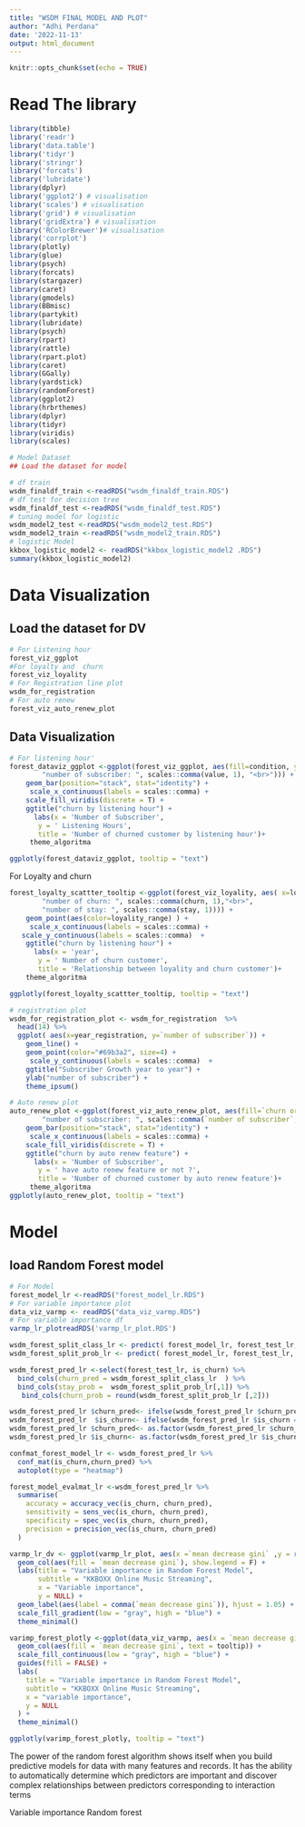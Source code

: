 ```yaml
---
title: "WSDM FINAL MODEL AND PLOT"
author: "Adhi Perdana"
date: '2022-11-13'
output: html_document
---
```


```r
knitr::opts_chunk$set(echo = TRUE)
```

# Read The library

```r
library(tibble)
library('readr') 
library('data.table') 
library('tidyr')
library('stringr')
library('forcats')
library('lubridate')
library(dplyr)
library('ggplot2') # visualisation
library('scales') # visualisation
library('grid') # visualisation
library('gridExtra') # visualisation
library('RColorBrewer')# visualisation
library('corrplot')
library(plotly)
library(glue)
library(psych)
library(forcats)
library(stargazer)
library(caret)
library(gmodels)
library(BBmisc)
library(partykit)
library(lubridate)
library(psych)
library(rpart)
library(rattle)
library(rpart.plot)
library(caret)
library(GGally)
library(yardstick)
library(randomForest)
library(ggplot2)
library(hrbrthemes)
library(dplyr)
library(tidyr)
library(viridis)
library(scales)
```



```r
# Model Dataset
## Load the dataset for model

# df train
wsdm_finaldf_train <-readRDS("wsdm_finaldf_train.RDS")
# df test for decision tree
wsdm_finaldf_test <-readRDS("wsdm_finaldf_test.RDS")
# tuning model for logistic
wsdm_model2_test <-readRDS("wsdm_model2_test.RDS")
wsdm_model2_train <-readRDS("wsdm_model2_train.RDS")
# logistic Model
kkbox_logistic_model2 <- readRDS("kkbox_logistic_model2 .RDS")
summary(kkbox_logistic_model2)
```

#  Data Visualization
## Load the dataset for DV

```r
# For Listening hour
forest_viz_ggplot
#For loyalty and  churn
forest_viz_loyality
# For Registration line plot
wsdm_for_registration
# For auto renew
forest_viz_auto_renew_plot
```

## Data Visualization
```r
# For listening hour'
forest_dataviz_ggplot <-ggplot(forest_viz_ggplot, aes(fill=condition, y=listening_hour, x=value,text=paste0( "Churn or stay: ", condition, "<br>",
        "number of subscriber: ", scales::comma(value, 1), "<br>"))) + 
    geom_bar(position="stack", stat="identity") +
     scale_x_continuous(labels = scales::comma) +
    scale_fill_viridis(discrete = T) +
    ggtitle("churn by listening hour") +
      labs(x = 'Number of Subscriber',
       y = ' Listening Hours',
       title = 'Number of churned customer by listening hour')+
     theme_algoritma

ggplotly(forest_dataviz_ggplot, tooltip = "text")
```

For Loyalty and churn
```r
forest_loyalty_scattter_tooltip <-ggplot(forest_viz_loyality, aes( x=loyality_range, y=churn,text=paste0("years :" ,loyality_range,"<br>",
        "number of churn: ", scales::comma(churn, 1),"<br>",
        "number of stay: ", scales::comma(stay, 1)))) + 
    geom_point(aes(color=loyality_range) ) +
     scale_x_continuous(labels = scales::comma) +
   scale_y_continuous(labels = scales::comma)  +
    ggtitle("churn by listening hour") +
      labs(x = 'year',
       y = ' Number of churn customer',
       title = 'Relationship between loyality and churn customer')+
    theme_algoritma
```

```r
ggplotly(forest_loyalty_scattter_tooltip, tooltip = "text")
```

```r
# registration plot
wsdm_for_registration_plot <- wsdm_for_registration  %>%
  head(14) %>%
  ggplot( aes(x=year_registration, y=`number of subscriber`)) +
    geom_line() +
    geom_point(color="#69b3a2", size=4) +
     scale_y_continuous(labels = scales::comma)  +
    ggtitle("Subscriber Growth year to year") +
    ylab("number of subscriber") +
    theme_ipsum()
```


```r
# Auto renew plot
auto_renew_plot <-ggplot(forest_viz_auto_renew_plot, aes(fill=`churn or not`, y=`has auto renew feature?`, x=`number of subscriber`,text=paste0( "Churn or stay: ", `churn or not`, "<br>",
        "number of subscriber: ", scales::comma(`number of subscriber`, 1), "<br>"))) + 
    geom_bar(position="stack", stat="identity") +
     scale_x_continuous(labels = scales::comma) +
    scale_fill_viridis(discrete = T) +
    ggtitle("churn by auto renew feature") +
      labs(x = 'Number of Subscriber',
       y = ' have auto renew feature or not ?',
       title = 'Number of churned customer by auto renew feature')+
     theme_algoritma
ggplotly(auto_renew_plot, tooltip = "text")
```




# Model
## load Random Forest model
```r
# For Model
forest_model_lr <-readRDS("forest_model_lr.RDS")
# For variable importance plot
data_viz_varmp <- readRDS("data_viz_varmp.RDS")
# For variable importance df
varmp_lr_plotreadRDS('varmp_lr_plot.RDS')
```

```r
wsdm_forest_split_class_lr <- predict( forest_model_lr, forest_test_lr, type = "class")
wsdm_forest_split_prob_lr <- predict( forest_model_lr, forest_test_lr, type = "prob")
```

```r
wsdm_forest_pred_lr <-select(forest_test_lr, is_churn) %>%
  bind_cols(churn_pred = wsdm_forest_split_class_lr  ) %>% 
  bind_cols(stay_prob =  wsdm_forest_split_prob_lr[,1]) %>% 
   bind_cols(churn_prob = round(wsdm_forest_split_prob_lr [,2]))
```
```r
wsdm_forest_pred_lr $churn_pred<- ifelse(wsdm_forest_pred_lr $churn_pred ==1,"churn","stay")
wsdm_forest_pred_lr  $is_churn<- ifelse(wsdm_forest_pred_lr $is_churn ==1,"churn","stay")
wsdm_forest_pred_lr $churn_pred<- as.factor(wsdm_forest_pred_lr $churn_pred)
wsdm_forest_pred_lr $is_churn<- as.factor(wsdm_forest_pred_lr $is_churn)
```
```r
confmat_forest_model_lr <- wsdm_forest_pred_lr %>% 
  conf_mat(is_churn,churn_pred) %>% 
  autoplot(type = "heatmap")
```

```r
forest_model_evalmat_lr <-wsdm_forest_pred_lr %>%
  summarise(
    accuracy = accuracy_vec(is_churn, churn_pred),
    sensitivity = sens_vec(is_churn, churn_pred),
    specificity = spec_vec(is_churn, churn_pred),
    precision = precision_vec(is_churn, churn_pred)
  )
```

```r
varmp_lr_dv <- ggplot(varmp_lr_plot, aes(x =`mean decrease gini` ,y = reorder(variable, `mean decrease gini`))) +
  geom_col(aes(fill = `mean decrease gini`), show.legend = F) +
  labs(title = "Variable importance in Random Forest Model",
       subtitle = "KKBOXX Online Music Streaming",
       x = "Variable importance",
       y = NULL) +
  geom_label(aes(label = comma(`mean decrease gini`)), hjust = 1.05) +
  scale_fill_gradient(low = "gray", high = "blue") +
  theme_minimal()
```

```r
varimp_forest_plotly <-ggplot(data_viz_varmp, aes(x = `mean decrease gini`, y = reorder(variable, `mean decrease gini`))) +
  geom_col(aes(fill = `mean decrease gini`, text = tooltip)) +
  scale_fill_continuous(low = "gray", high = "blue") +
  guides(fill = FALSE) +
  labs(
    title = "Variable importance in Random Forest Model",
    subtitle = "KKBOXX Online Music Streaming",
    x = "variable importance",
    y = NULL
  ) +
  theme_minimal()
```
```r
ggplotly(varimp_forest_plotly, tooltip = "text")
```

The power of the random forest algorithm shows itself when you build predictive models for data with many features and records. It has the ability to automatically determine which predictors are important and discover complex relationships between predictors corresponding to interaction terms 



Variable importance Random forest




